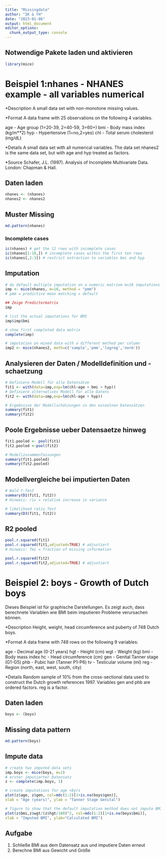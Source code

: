 ```yaml
---
title: "Missingdata"
author: "IK & YH"
date: "2023-01-06"
output: html_document
editor_options: 
  chunk_output_type: console
---
```


## Notwendige Pakete laden und aktivieren
```r
library(mice)
```


# Beispiel 1:nhanes - NHANES example - all variables numerical
*Description
A small data set with non-monotone missing values.

*Format
A data frame with 25 observations on the following 4 variables.

age - Age group (1=20-39, 2=40-59, 3=60+)
bmi - Body mass index (kg/m**2)
hyp - Hypertensive (1=no,2=yes)
chl - Total serum cholesterol (mg/dL)

*Details
A small data set with all numerical variables. The data set nhanes2 is the same data set, but with
age and hyp treated as factors.

*Source
Schafer, J.L. (1997). Analysis of Incomplete Multivariate Data. London: Chapman & Hall.

## Daten laden
```r
nhanes <- (nhanes)
nhanes2 <- nhanes2
```

## Muster Missing
```r
md.pattern(nhanes)
```

### Incomplete cases
```r
ic(nhanes) # get the 12 rows with incomplete cases
ic(nhanes[1:10,]) # incomplete cases within the first ten rows
ic(nhanes[,2:3]) # restrict extraction to variables bmi and hyp
```

## Imputation
```r
# do default multiple imputation on a numeric matrixm m=10 imputations
imp <- mice(nhanes, m=10, method = "pmm")
# pmm = predictive mean matching = default

## Zeige Predictormatrix
imp

# list the actual imputations for BMI
imp$imp$bmi

# show first completed data matrix
complete(imp)

# imputation on mixed data with a different method per column
imp2 <- mice(nhanes2, meth=c('sample','pmm','logreg','norm'))
```

## Analysieren der Daten / Modelldefinition und -schaetzung
```r
# Definiere Modell für alle Datensätze
fit1 <- with(data=imp,exp=lm(chl~age + bmi + hyp))
# Definiere alternatives Modell für alle Datens
fit2 <- with(data=imp,exp=lm(chl~age + hyp))

# Ergebnisse der Modellschätzungen in den einzelnen Datensätzen
summary(fit1)
summary(fit2)
```

## Poole Ergebnisse ueber Datensaetze hinweg
```r
fit1.pooled <- pool(fit1)
fit2.pooled <-pool(fit2)

# Modellzusammenfassungen
summary(fit1.pooled)
summary(fit2.pooled)
```

## Modellvergleiche bei imputierten Daten
```r
# Wald t-Test
summary(D1(fit1, fit2))
# Hinweis: riv = relative increase in variance

# likelihood ratio Test
summary(D3(fit1, fit2))
```

## R2 pooled
```r
pool.r.squared(fit1)
pool.r.squared(fit1,adjusted=TRUE) # adjustiert
# Hinweis: fmi = fraction of missing information

pool.r.squared(fit2)
pool.r.squared(fit2,adjusted=TRUE) # adjustiert
```

# Beispiel 2: boys - Growth of Dutch boys
Dieses Beispiel ist für graphische Darstellungen.
Es zeigt auch, dass berechnete Variablen wie BMI beim imputieren Probleme verursachen können. 

*Description
Height, weight, head circumference and puberty of 748 Dutch boys.

*Format
A data frame with 748 rows on the following 9 variables:

age - Decimal age (0-21 years)
hgt - Height (cm)
wgt - Weight (kg)
bmi - Body mass index
hc - Head circumference (cm)
gen - Genital Tanner stage (G1-G5)
phb - Pubic hair (Tanner P1-P6)
tv - Testicular volume (ml)
reg - Region (north, east, west, south, city)

*Details
Random sample of 10% from the cross-sectional data used to construct the Dutch growth references
1997. Variables gen and phb are ordered factors. reg is a factor.

## Daten laden
```r
boys <- (boys)
```
## Missing data pattern
```r
md.pattern(boys)
```

## Impute data
```r
# create two imputed data sets
imp.boys <- mice(boys, m=2)
# erster imputierter Datensatz
z <- complete(imp.boys, 1)

# create imputations for age <8yrs
plot(z$age, z$gen, col=mdc(1:2)[1+is.na(boys$gen)],
xlab = "Age (years)", ylab = "Tanner Stage Genital")
```

```r
# figure to show that the default imputation method does not impute BMI consistently
plot(z$bmi,z$wgt/(z$hgt/100)^2, col=mdc(1:2)[1+is.na(boys$bmi)],
xlab = "Imputed BMI", ylab="Calculated BMI")
```

## Aufgabe 
1. Schließe BMI aus dem Datensatz aus und imputiere Daten erneut
2. Berechne BMI aus Gewicht und Größe

```r

```